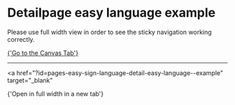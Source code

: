 
<Meta of={DetailEasyLanguageStories} />

# Detailpage easy language example

Please use full width view in order to see the sticky navigation working correctly.

<a href="?path=/story/pages-easy-sign-language-detail-easy-language--example">
  {'Go to the Canvas Tab'}
</a>

---

<a
  href="?id=pages-easy-sign-language-detail-easy-language--example"
  target="_blank"
>
  {'Open in full width in a new tab'}
</a>

<Canvas of={DetailEasyLanguageStories.Example} />
